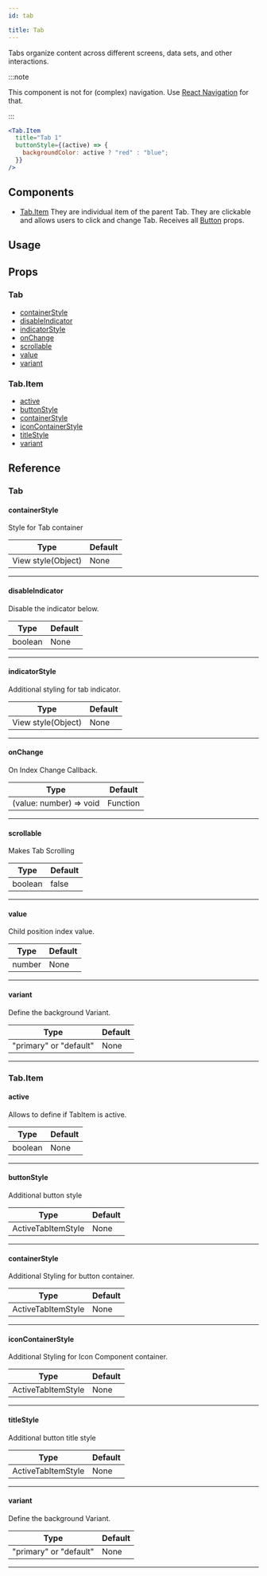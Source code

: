 ```yaml
---
id: tab

title: Tab
---
```






Tabs organize content across different screens, data sets, and other interactions.

:::note

This component is not for (complex) navigation. Use [React Navigation](https://reactnavigation.org) for that.

:::

```jsx
<Tab.Item
  title="Tab 1"
  buttonStyle={(active) => {
    backgroundColor: active ? "red" : "blue";
  }}
/>
```

## Components

- [Tab.Item](#tabitem)
  They are individual item of the parent Tab.
  They are clickable and allows users to click and change Tab.
  Receives all [Button](https://reactnativeelements.com/docs/button#props) props.

## Usage

<Usage />

## Props

### Tab

- [containerStyle](#containerstyle)
- [disableIndicator](#disableindicator)
- [indicatorStyle](#indicatorstyle)
- [onChange](#onchange)
- [scrollable](#scrollable)
- [value](#value)
- [variant](#variant)

### Tab.Item

- [active](#active)
- [buttonStyle](#buttonstyle)
- [containerStyle](#containerstyle)
- [iconContainerStyle](#iconcontainerstyle)
- [titleStyle](#titlestyle)
- [variant](#variant)

## Reference

### Tab

#### containerStyle

Style for Tab container

| Type               | Default |
| ------------------ | ------- |
| View style(Object) | None    |

---

#### disableIndicator

Disable the indicator below.

| Type    | Default |
| ------- | ------- |
| boolean | None    |

---

#### indicatorStyle

Additional styling for tab indicator.

| Type               | Default |
| ------------------ | ------- |
| View style(Object) | None    |

---

#### onChange

On Index Change Callback.

| Type                    | Default  |
| ----------------------- | -------- |
| (value: number) => void | Function |

---

#### scrollable

Makes Tab Scrolling

| Type    | Default |
| ------- | ------- |
| boolean | false   |

---

#### value

Child position index value.

| Type   | Default |
| ------ | ------- |
| number | None    |

---

#### variant

Define the background Variant.

| Type                   | Default |
| ---------------------- | ------- |
| "primary" or "default" | None    |

---

### Tab.Item

#### active

Allows to define if TabItem is active.

| Type    | Default |
| ------- | ------- |
| boolean | None    |

---

#### buttonStyle

Additional button style

| Type                          | Default |
| ----------------------------- | ------- |
| ActiveTabItemStyle<ViewStyle> | None    |

---

#### containerStyle

Additional Styling for button container.

| Type                          | Default |
| ----------------------------- | ------- |
| ActiveTabItemStyle<ViewStyle> | None    |

---

#### iconContainerStyle

Additional Styling for Icon Component container.

| Type                          | Default |
| ----------------------------- | ------- |
| ActiveTabItemStyle<ViewStyle> | None    |

---

#### titleStyle

Additional button title style

| Type                          | Default |
| ----------------------------- | ------- |
| ActiveTabItemStyle<TextStyle> | None    |

---

#### variant

Define the background Variant.

| Type                   | Default |
| ---------------------- | ------- |
| "primary" or "default" | None    |

---
